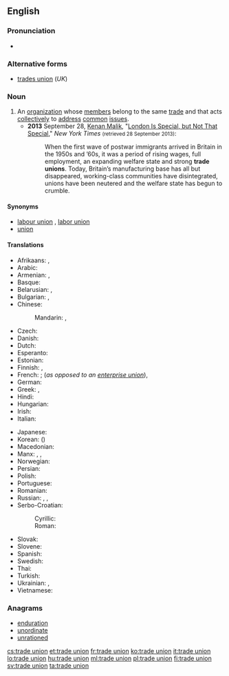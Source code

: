 ==English==

===Pronunciation===
* {{audio|En-uk-trade union.ogg|Audio (UK)}}

===Alternative forms===
* [[trades union]] (''UK'')

===Noun===
{{en-noun|head=[[trade]] [[union]]}}

# An [[organization]] whose [[member]]s belong to the same [[trade]] and that acts [[collectively]] to [[address]] [[common]] [[issue]]s.
#* '''2013''' September 28, [[w:Kenan Malik|Kenan Malik]], "[http://www.nytimes.com/2013/09/29/opinion/sunday/london-is-special-but-not-that-special.html?ref=opinion London Is Special, but Not That Special]," ''New York Times'' <small>(retrieved 28 September 2013)</small>:
#*: When the first wave of postwar immigrants arrived in Britain in the 1950s and ’60s, it was a period of rising wages, full employment, an expanding welfare state and strong '''trade unions'''. Today, Britain’s manufacturing base has all but disappeared, working-class communities have disintegrated, unions have been neutered and the welfare state has begun to crumble.

====Synonyms====
* [[labour union]] {{qualifier|Canada}}, [[labor union]] {{qualifier|North America}}
* [[union]]

====Translations====
{{trans-top|organization}}
* Afrikaans: {{t-|af|vakbond}}, {{t-|af|unie}}
* Arabic: {{t-|ar|اتحاد نقابة العمال|m|tr=ittiḥād naqābat al-ʿamāl|sc=Arab}}
* Armenian: {{t-|hy|արհեստակցական միություն|tr=arhestakcʿakan miutʿyun|sc=Armn}}, {{t-|hy|արհմիություն|tr=arhmiutʿyun|sc=Armn}}
* Basque: {{t+|eu|sindikatu}}
* Belarusian: {{t-|be|прафсаюз|m|tr=prafsajúz|sc=Cyrl}}, {{t-|be|прафесійны саюз|m|tr=prafesíjny sajúz|sc=Cyrl}}
* Bulgarian: {{t-|bg|професионален съюз|m|tr=professionálen sǎjúz|sc=Cyrl}}, {{t+|bg|профсъюз|m|tr=profsǎjúz|sc=Cyrl}}
* Chinese:
*: Mandarin: {{t|cmn|工會|sc=Hans}}, {{t|cmn|工会|tr=gōnghuì|sc=Hans}}
* Czech: {{t-|cs|odbory|m-p}}
* Danish: {{t+|da|fagforening}}
* Dutch: {{t+|nl|vakbond|m}}
* Esperanto: {{t-|eo|sindikato}}
* Estonian: {{t-|et|ametiühing}}
* Finnish: {{t+|fi|ammattiyhdistys}} {{qualifier|local}}, {{t+|fi|ammattiliitto}} {{qualifier|national}}
* French: {{t+|fr|syndicat|m}}; (''as opposed to an [[enterprise union]]''), {{t-|fr|syndicat de métier|m}}
* German: {{t+|de|Gewerkschaft|f}}
* Greek: {{t+|el|συντεχνία|f|tr=syntechnía}}, {{t+|el|συνδικάτο|n|tr=syndikáto}}
* Hindi: {{t-|hi|श्रमिक संघ|tr=śramik saṅgh|sc=Deva}}
* Hungarian: {{t+|hu|szakszervezet}}
* Irish: {{t-|ga|ceardchumann|m}}
* Italian: {{t+|it|sindacato|m}}
{{trans-mid}}
* Japanese: {{t+|ja|労働組合|tr=ろうどうくみあい, rōdō kumiai|sc=Jpan}}
* Korean: {{t-|ko|노동 조합|tr=nodong johap|sc=Kore}} ({{t+|ko|勞動組合|sc=Kore}})
* Macedonian: {{t-|mk|синдикат|m|tr=sindikát}}
* Manx: {{t-|gv|sheshaght cheirdee|f}}, {{t-|gv|keird-chummyn|m}}, {{t-|gv|keird-heshaght|f}}
* Norwegian: {{t+|no|fagforening|c}}
* Persian: {{t+|fa|سندیکا|tr=sendikâ|sc=fa-Arab}}
* Polish: {{t+|pl|związek zawodowy|m}}
* Portuguese: {{t+|pt|sindicato|m}}
* Romanian: {{t-|ro|sindicat comercial}}
* Russian: {{t+|ru|профсоюз|m|tr=profsojúz|sc=Cyrl}}, {{t-|ru|профессиональный союз|m|tr=professionálʹnyj sojúz|sc=Cyrl}}, {{qualifier|rare, foreign context}} {{t+|ru|тред-юнион|m|tr=trɛd-junión|sc=Cyrl}}
* Serbo-Croatian:
*: Cyrillic: {{t-|sh|синдикат|m}}
*: Roman: {{t-|sh|sindikat|m}}
* Slovak: {{t-|sk|odbory|m-p}}
* Slovene: {{t+|sl|sindikat|m}}
* Spanish: {{t+|es|sindicato|m}}
* Swedish: {{t+|sv|fackförening|c}}
* Thai: {{t-|th|สหภาพแรงงาน|tr= sà-hà pâap raeng ngaan|sc=Thai}}
* Turkish: {{t+|tr|sendika}}
* Ukrainian: {{t-|uk|профспілка|f|tr=profspílka|sc=Cyrl}}, {{t-|uk|професійна спілка|f|tr=profesíjna spílka|sc=Cyrl}}
* Vietnamese: {{t+|vi|công đoàn}}
{{trans-bottom}}

===Anagrams===
* [[enduration#English|enduration]]
* [[unordinate#English|unordinate]]
* [[unrationed#English|unrationed]]

[[cs:trade union]]
[[et:trade union]]
[[fr:trade union]]
[[ko:trade union]]
[[it:trade union]]
[[lo:trade union]]
[[hu:trade union]]
[[ml:trade union]]
[[pl:trade union]]
[[fi:trade union]]
[[sv:trade union]]
[[ta:trade union]]